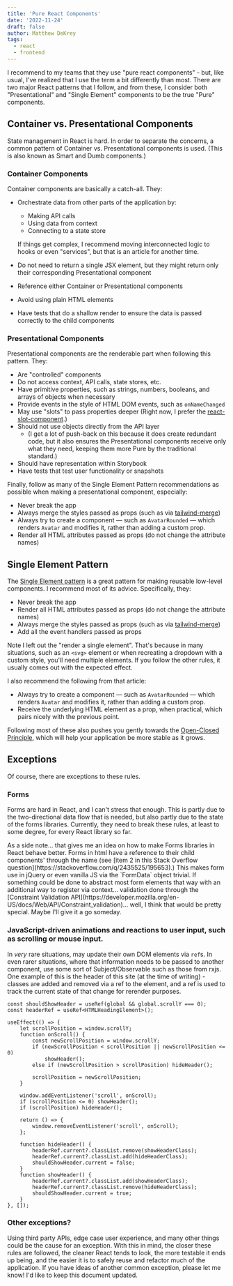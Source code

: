```yaml
---
title: 'Pure React Components'
date: '2022-11-24'
draft: false
author: Matthew DeKrey
tags:
  - react
  - frontend
---
```


I recommend to my teams that they use "pure react components" - but, like usual, I've realized that I use the term a bit
differently than most. There are two major React patterns that I follow, and from these, I consider both
"Presentational" and "Single Element" components to be the true "Pure" components.

## Container vs. Presentational Components

State management in React is hard. In order to separate the concerns, a common pattern of Container vs. Presentational
components is used. (This is also known as Smart and Dumb components.)

### Container Components

Container components are basically a catch-all. They:

- Orchestrate data from other parts of the application by:

  - Making API calls
  - Using data from context
  - Connecting to a state store

  If things get complex, I recommend moving interconnected logic to hooks or
  even "services", but that is an article for another time.

- Do not need to return a single JSX element, but they might return only their corresponding Presentational component
- Reference either Container or Presentational components
- Avoid using plain HTML elements
- Have tests that do a shallow render to ensure the data is passed correctly to the child components

### Presentational Components

Presentational components are the renderable part when following this pattern. They:

- Are "controlled" components
- Do not access context, API calls, state stores, etc.
- Have primitive properties, such as strings, numbers, booleans, and arrays of objects when necessary
- Provide events in the style of HTML DOM events, such as `onNameChanged`
- May use "slots" to pass properties deeper (Right now, I prefer the
  [react-slot-component](https://www.npmjs.com/package/react-slot-component).)
- Should not use objects directly from the API layer
  - (I get a lot of push-back on this because it does create redundant code, but it also ensures the Presentational
    components receive only what they need, keeping them more Pure by the traditional standard.)
- Should have representation within Storybook
- Have tests that test user functionality or snapshots

Finally, follow as many of the Single Element Pattern recommendations as possible when making a presentational
component, especially:

- Never break the app
- Always merge the styles passed as props (such as via [tailwind-merge](https://www.npmjs.com/package/tailwind-merge))
- Always try to create a component — such as `AvatarRounded` — which renders `Avatar` and modifies it, rather than
  adding a custom prop.
- Render all HTML attributes passed as props (do not change the attribute names)

## Single Element Pattern

The [Single Element pattern](https://www.freecodecamp.org/news/introducing-the-single-element-pattern-dfbd2c295c5d/) is
a great pattern for making reusable low-level components. I recommend most of its advice. Specifically, they:

- Never break the app
- Render all HTML attributes passed as props (do not change the attribute names)
- Always merge the styles passed as props (such as via [tailwind-merge](https://www.npmjs.com/package/tailwind-merge))
- Add all the event handlers passed as props

Note I left out the "render a single element". That's because in many situations, such as an `<svg>` element or when
recreating a dropdown with a custom style, you'll need multiple elements. If you follow the other rules, it usually
comes out with the expected effect.

I also recommend the following from that article:

- Always try to create a component — such as `AvatarRounded` — which renders `Avatar` and modifies it, rather than
  adding a custom prop.
- Receive the underlying HTML element as a prop, when practical, which pairs nicely with the previous point.

Following most of these also pushes you gently towards the [Open-Closed Principle](https://en.wikipedia.org/wiki/Open%E2%80%93closed_principle),
which will help your application be more stable as it grows.

## Exceptions

Of course, there are exceptions to these rules.

### Forms

Forms are hard in React, and I can't stress that enough. This is partly due to the two-directional data flow that is
needed, but also partly due to the state of the forms libraries. Currently, they need to break these rules, at least to
some degree, for every React library so far.

<div className="italic m-4 px-4 py-px bg-slate-200">
	As a side note... that gives me an idea on how to make Forms libraries in
	React behave better. Forms in html have a reference to their child components'
	through the name (see [item 2 in this Stack Overflow
	question](https://stackoverflow.com/q/2435525/195653).) This makes form use in
	jQuery or even vanilla JS via the `FormData` object trivial. If something
	could be done to abstract most form elements that way with an additional way
	to register via context... validation done through the [Constraint Validation
	API](https://developer.mozilla.org/en-US/docs/Web/API/Constraint_validation)...
	well, I think that would be pretty special. Maybe I'll give it a go someday.
</div>

### JavaScript-driven animations and reactions to user input, such as scrolling or mouse input.

In _very_ rare situations, may update their own DOM elements via `ref`s. In even rarer situations, where that
information needs to be passed to another component, use some sort of Subject/Observable such as those from rxjs. One
example of this is the header of this site (at the time of writing) - classes are added and removed via a ref to the
element, and a ref is used to track the current state of that change for rerender purposes.

```tsx
const shouldShowHeader = useRef(global && global.scrollY === 0);
const headerRef = useRef<HTMLHeadingElement>();

useEffect(() => {
	let scrollPosition = window.scrollY;
	function onScroll() {
		const newScrollPosition = window.scrollY;
		if (newScrollPosition < scrollPosition || newScrollPosition <= 0)
			showHeader();
		else if (newScrollPosition > scrollPosition) hideHeader();

		scrollPosition = newScrollPosition;
	}

	window.addEventListener('scroll', onScroll);
	if (scrollPosition <= 0) showHeader();
	if (scrollPosition) hideHeader();

	return () => {
		window.removeEventListener('scroll', onScroll);
	};

	function hideHeader() {
		headerRef.current?.classList.remove(showHeaderClass);
		headerRef.current?.classList.add(hideHeaderClass);
		shouldShowHeader.current = false;
	}
	function showHeader() {
		headerRef.current?.classList.add(showHeaderClass);
		headerRef.current?.classList.remove(hideHeaderClass);
		shouldShowHeader.current = true;
	}
}, []);
```

### Other exceptions?

Using third party APIs, edge case user experience, and many other things could be the cause for an exception. With this
in mind, the closer these rules are followed, the cleaner React tends to look, the more testable it ends up being, and
the easier it is to safely reuse and refactor much of the application. If you have ideas of another common exception,
please let me know! I'd like to keep this document updated.
